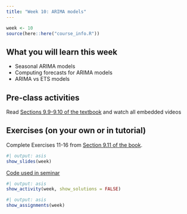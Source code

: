 ```yaml
---
title: "Week 10: ARIMA models"
---
```


```r
week <- 10
source(here::here("course_info.R"))
```

## What you will learn this week

* Seasonal ARIMA models
* Computing forecasts for ARIMA models
* ARIMA vs ETS models

## Pre-class activities

Read [Sections 9.9-9.10 of the textbook](https://otexts.com/fpp3/arima.html) and watch all embedded videos

## Exercises (on your own or in tutorial)

Complete Exercises 11-16 from [Section 9.11 of the book](https://otexts.com/fpp3/arima-exercises.html).

<!-- [**Solutions to Exercises**](ex10-sol.qmd) -->


```r
#| output: asis
show_slides(week)
```

[Code used in seminar](seminar_code.R)

```r
#| output: asis
show_activity(week, show_solutions = FALSE)
```

```r
#| output: asis
show_assignments(week)
```
